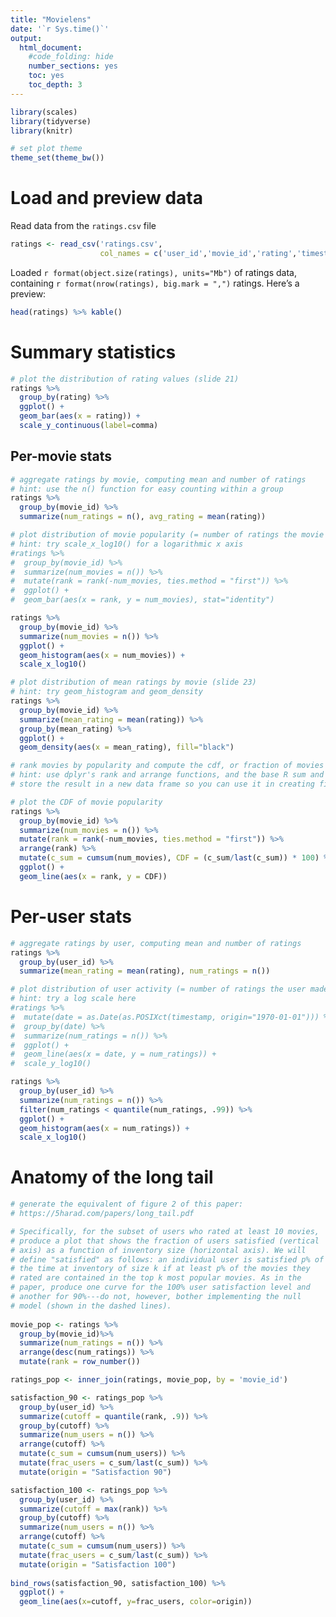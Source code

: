 ```yaml
---
title: "Movielens"
date: '`r Sys.time()`'
output:
  html_document:
    #code_folding: hide
    number_sections: yes
    toc: yes
    toc_depth: 3
---
```


```r
library(scales)
library(tidyverse)
library(knitr)

# set plot theme
theme_set(theme_bw())

```

# Load and preview data

Read data from the `ratings.csv` file
```r
ratings <- read_csv('ratings.csv',
                    col_names = c('user_id','movie_id','rating','timestamp'))
```

Loaded `r format(object.size(ratings), units="Mb")` of ratings data, containing `r format(nrow(ratings), big.mark = ",")` ratings. Here's a preview:
```r
head(ratings) %>% kable()
```

# Summary statistics

```r
# plot the distribution of rating values (slide 21)
ratings %>%
  group_by(rating) %>%
  ggplot() +
  geom_bar(aes(x = rating)) +
  scale_y_continuous(label=comma)
```

## Per-movie stats

```r
# aggregate ratings by movie, computing mean and number of ratings
# hint: use the n() function for easy counting within a group
ratings %>%
  group_by(movie_id) %>%
  summarize(num_ratings = n(), avg_rating = mean(rating))
```

```r
# plot distribution of movie popularity (= number of ratings the movie received)
# hint: try scale_x_log10() for a logarithmic x axis
#ratings %>%
#  group_by(movie_id) %>%
#  summarize(num_movies = n()) %>%
#  mutate(rank = rank(-num_movies, ties.method = "first")) %>%
#  ggplot() +
#  geom_bar(aes(x = rank, y = num_movies), stat="identity")

ratings %>%
  group_by(movie_id) %>%
  summarize(num_movies = n()) %>%
  ggplot() +
  geom_histogram(aes(x = num_movies)) +
  scale_x_log10()

```

```r
# plot distribution of mean ratings by movie (slide 23)
# hint: try geom_histogram and geom_density
ratings %>%
  group_by(movie_id) %>%
  summarize(mean_rating = mean(rating)) %>%
  group_by(mean_rating) %>%
  ggplot() +
  geom_density(aes(x = mean_rating), fill="black")

```

```r
# rank movies by popularity and compute the cdf, or fraction of movies covered by the top-k moves (slide 25)
# hint: use dplyr's rank and arrange functions, and the base R sum and cumsum functions
# store the result in a new data frame so you can use it in creating figure 2 from the paper below

# plot the CDF of movie popularity
ratings %>%
  group_by(movie_id) %>%
  summarize(num_movies = n()) %>%
  mutate(rank = rank(-num_movies, ties.method = "first")) %>%
  arrange(rank) %>%
  mutate(c_sum = cumsum(num_movies), CDF = (c_sum/last(c_sum)) * 100) %>%
  ggplot() +
  geom_line(aes(x = rank, y = CDF))

```


# Per-user stats

```r
# aggregate ratings by user, computing mean and number of ratings
ratings %>%
  group_by(user_id) %>%
  summarize(mean_rating = mean(rating), num_ratings = n())

```

```r
# plot distribution of user activity (= number of ratings the user made)
# hint: try a log scale here
#ratings %>%
#  mutate(date = as.Date(as.POSIXct(timestamp, origin="1970-01-01"))) %>%
#  group_by(date) %>%
#  summarize(num_ratings = n()) %>%
#  ggplot() +
#  geom_line(aes(x = date, y = num_ratings)) +
#  scale_y_log10()

ratings %>%
  group_by(user_id) %>%
  summarize(num_ratings = n()) %>%
  filter(num_ratings < quantile(num_ratings, .99)) %>%
  ggplot() +
  geom_histogram(aes(x = num_ratings)) +
  scale_x_log10()

```

# Anatomy of the long tail

```r
# generate the equivalent of figure 2 of this paper:
# https://5harad.com/papers/long_tail.pdf

# Specifically, for the subset of users who rated at least 10 movies,
# produce a plot that shows the fraction of users satisfied (vertical
# axis) as a function of inventory size (horizontal axis). We will
# define "satisfied" as follows: an individual user is satisfied p% of
# the time at inventory of size k if at least p% of the movies they
# rated are contained in the top k most popular movies. As in the
# paper, produce one curve for the 100% user satisfaction level and
# another for 90%---do not, however, bother implementing the null
# model (shown in the dashed lines).
 
movie_pop <- ratings %>%
  group_by(movie_id)%>%
  summarize(num_ratings = n()) %>%
  arrange(desc(num_ratings)) %>%
  mutate(rank = row_number())

ratings_pop <- inner_join(ratings, movie_pop, by = 'movie_id')

satisfaction_90 <- ratings_pop %>%
  group_by(user_id) %>%
  summarize(cutoff = quantile(rank, .9)) %>%
  group_by(cutoff) %>%
  summarize(num_users = n()) %>%
  arrange(cutoff) %>%
  mutate(c_sum = cumsum(num_users)) %>%
  mutate(frac_users = c_sum/last(c_sum)) %>%
  mutate(origin = "Satisfaction 90")

satisfaction_100 <- ratings_pop %>%
  group_by(user_id) %>%
  summarize(cutoff = max(rank)) %>%
  group_by(cutoff) %>%
  summarize(num_users = n()) %>%
  arrange(cutoff) %>%
  mutate(c_sum = cumsum(num_users)) %>%
  mutate(frac_users = c_sum/last(c_sum)) %>%
  mutate(origin = "Satisfaction 100")
  
bind_rows(satisfaction_90, satisfaction_100) %>%
  ggplot() +
  geom_line(aes(x=cutoff, y=frac_users, color=origin))

```
